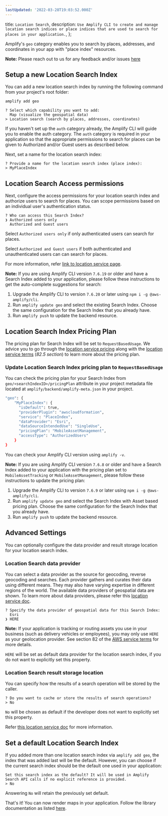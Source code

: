 ```yaml
---
lastUpdated: '2022-03-28T19:03:52.000Z'
---
```

  title: `Location Search`,
  description: `Use Amplify CLI to create and manage location search indices or place indices that are used to search for places in your application.`,
};

Amplify's `geo` category enables you to search by places, addresses, and coordinates in your app with "place index" resources.

<Callout>

**Note:** Please reach out to us for any feedback and/or issues [here](https://github.com/aws-amplify/amplify-cli/issues)

</Callout>

## Setup a new Location Search Index

You can add a new location search index by running the following command from your project's root folder:

```bash
amplify add geo
```
```console
? Select which capability you want to add:
  Map (visualize the geospatial data)
> Location search (search by places, addresses, coordinates)
```
If you haven't set up the `auth` category already, the Amplify CLI will guide you to enable the auth category.
The `auth` category is required in your application so that the appropriate permissions to search for places can be given to Authorized and/or Guest users as described below.

Next, set a name for the location search index:

```console
? Provide a name for the location search index (place index):
> MyPlaceIndex
```

## Location Search Access permissions

Next, configure the access permissions for your location search index and authorize users to search for places. You can scope permissions based on an individual user's authentication status.

```console
? Who can access this Search Index?
❯ Authorized users only
  Authorized and Guest users
```

Select `Authorized users only` if only authenticated users can search for places.

Select `Authorized and Guest users` if both authenticated and unauthenticated users can can search for places.

For more information, refer [link to location service page](https://docs.aws.amazon.com/location/latest/developerguide/security_iam_id-based-policy-examples.html#security_iam_id-based-policy-examples-search-for-place).

<Callout>

**Note:** 
If you are using Amplify CLI version `7.6.19` or older and have a Search Index added to your application, please follow these instructions to get the auto-complete suggestions for search:
1. Upgrade the Amplify CLI to version `7.6.20` or later using `npm i -g @aws-amplify/cli`.
2. Run `amplify update geo` and select the existing Search Index. Choose the same configuration for the Search Index that you already have.
3. Run `amplify push` to update the backend resource.

</Callout>

## Location Search Index Pricing Plan
The pricing plan for Search Index will be set to `RequestBasedUsage`.
We advice you to go through the [location service pricing](https://aws.amazon.com/location/pricing/) along with the [location service terms](https://aws.amazon.com/service-terms/) (_82.5 section_) to learn more about the pricing plan.

### Update Location Search Index pricing plan to `RequestBasedUsage`
You can check the pricing plan for your Search Index from `geo/<searchIndexID>/pricingPlan` attribute in your project metadata file located at `amplify/backend/amplify-meta.json` in your project.
```bash
"geo": {
    "MyPlaceIndex": {
      "isDefault": true,
      "providerPlugin": "awscloudformation",
      "service": "PlaceIndex",
      "dataProvider": "Esri",
      "dataSourceIntendedUse": "SingleUse",
      "pricingPlan": "MobileAssetManagement",
      "accessType": "AuthorizedUsers"
    }
}
```

You can check your Amplify CLI version using `amplify -v`.


<Callout>

**Note:** 
If you are using Amplify CLI version `7.6.8` or older and have a Search Index added to your application with the pricing plan set to `MobileAssetTracking` or `MobileAssetManagement`,
please follow these instructions to update the pricing plan:
1. Upgrade the Amplify CLI to version `7.6.9` or later using `npm i -g @aws-amplify/cli`.
2. Run `amplify update geo` and select the Search Index with Asset based pricing plan. Choose the same configuration for the Search Index that you already have.
3. Run `amplify push` to update the backend resource.

</Callout>

## Advanced Settings
You can optionally configure the data provider and result storage location for your location search index.

### Location Search data provider
You can select a data provider as the source for geocoding, reverse geocoding and searches.
Each provider gathers and curates their data using different means. They may also have varying expertise in different regions of the world.
The available data providers of geospatial data are shown. To learn more about data providers, please refer this [location service doc](https://docs.aws.amazon.com/location/latest/developerguide/what-is-data-provider.html).

```console
? Specify the data provider of geospatial data for this Search Index:
  Esri
❯ HERE
```

<Callout>

**Note:** If your application is tracking or routing assets you use in your business (such as delivery vehicles or employees), you may only use `HERE` as your geolocation provider. 
See section 82 of the [AWS service terms](https://aws.amazon.com/service-terms/) for more details.

</Callout>

`HERE` will be set as default data provider for the location search index, if you do not want to explicitly set this property.

### Location Search result storage location
You can specify how the results of a search operation will be stored by the caller.

```console
? Do you want to cache or store the results of search operations?
> No
```

`No` will be chosen as default if the developer does not want to explicitly set this property.

Refer [this location service doc](https://docs.aws.amazon.com/location-places/latest/APIReference/API_DataSourceConfiguration.html#locationplaces-Type-DataSourceConfiguration-IntendedUse) for more information. 

## Set a default Location Search Index
If you added more than one location search index via `amplify add geo`, the index that was added last will be the default. 
However, you can choose if the current search index should be the default one used in your application:

```console
Set this search index as the default? It will be used in Amplify Search API calls if no explicit reference is provided.
> No
```

Answering `No` will retain the previously set default.

That's it! You can now render maps in your application. Follow the library documentation as listed [here](/lib/geo/search).
